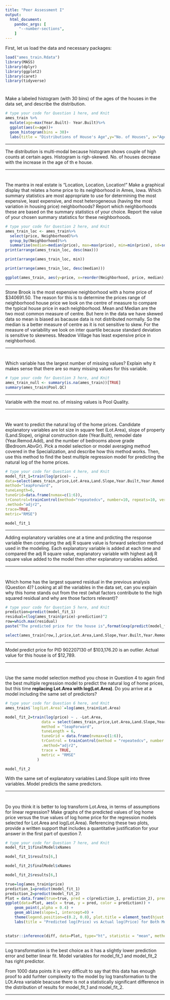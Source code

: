---
title: "Peer Assessment I"
output:
  html_document: 
    pandoc_args: [
      "--number-sections",
    ]
---


First, let us load the data and necessary packages:




```{r load, message = FALSE}
load("ames_train.Rdata")
library(MASS)
library(dplyr)
library(ggplot2)
library(caret)
library(tidyverse)
```

#
Make a labeled histogram (with 30 bins) of the ages of the houses in the data set, and describe the distribution.


```{r Q1}
# type your code for Question 1 here, and Knit
ames_train %>%
  mutate(age=max(Year.Built)- Year.Built)%>%
  ggplot(aes(x=age))+
  geom_histogram(bins = 30)+
  labs(title = "Distributions of House's Age",y="No. of Houses", x="Age of Houses since 2010")
```


* * *


The distribution is multi-modal because histogram shows couple of high counts at certain ages. Histogram is righ-skewed. No. of houses decrease with the increase in the age of th e house.


* * *


#
The mantra in real estate is "Location, Location, Location!" Make a graphical display that relates a home price to its neighborhood in Ames, Iowa. Which summary statistics are most appropriate to use for determining the most expensive, least expensive, and most heterogeneous (having the most variation in housing price) neighborhoods? Report which neighborhoods these are based on the summary statistics of your choice. Report the value of your chosen summary statistics for these neighborhoods.


```{r Q2}
# type your code for Question 2 here, and Knit
ames_train_loc <- ames_train%>%
  select(price, Neighborhood)%>%
  group_by(Neighborhood)%>%
  summarise(median=median(price), max=max(price), min=min(price), sd=sd(price))
print(arrange(ames_train_loc, desc(max)))
```
```{r}
print(arrange(ames_train_loc, min))
```
```{r}
print(arrange(ames_train_loc, desc(median)))
```
```{r}
ggplot(ames_train, aes(y=price, x=reorder(Neighborhood, price, median),fill=Neighborhood),main="Price of Neighborhood", xlim="Neighborhood", ylim="price")+geom_boxplot()+coord_flip()
```


* * *

Stone Brook is the most espensive neighborhood with a home price of $340691.50. The reason for this is to determine the prices range of neighborhood house price we look on the centre of measure to compare the typical house price in each neighborhood. Mean and Median are the two most common measure of centre. But here in the data we have skewed data so mean is biased as bacause data is not distributed normally. So the median is a better measure of centre as it is not sensitive to skew. For the measure of variability we look on inter quartile because standard deviation is sensitive to skewness. Meadow Village has least expensive price in neighborhood. 


* * *

# 

Which variable has the largest number of missing values? Explain why it makes sense that there are so many missing values for this variable.

```{r Q3}
# type your code for Question 3 here, and Knit
ames_train_null <- summary(is.na(ames_train))[TRUE]
summary(ames_train$Pool.QC)

```


* * *

Variable with the most no. of missing values is Pool Quality.


* * *

#

We want to predict the natural log of the home prices. Candidate explanatory variables are lot size in square feet (Lot.Area), slope of property (Land.Slope), original construction date (Year.Built), remodel date (Year.Remod.Add), and the number of bedrooms above grade (Bedroom.AbvGr). Pick a model selection or model averaging method covered in the Specialization, and describe how this method works. Then, use this method to find the best multiple regression model for predicting the natural log of the home prices.


```{r Q4}
# type your code for Question 4 here, and Knit
model_fit_1=train(log(price)~ .,
data=select(ames_train,price,Lot.Area,Land.Slope,Year.Built,Year.Remod.Add,Bedroom.AbvGr),
method="leapForward",
tuneLength=6,
tuneGrid=data.frame(nvmax=c(1:6)),
trConotrol=trainControl(method="repeatedcv", number=10, repeats=10, verboseIter=FALSE),
.method="adjr2",
trace=TRUE,
metric="RMSE")
```
```{r}
model_fit_1
```

* * *

Adding explanatory variables one at a time and prdicting the response variable then comparing the adj R square value is forward selection method used in the modeling. Each explanatory variable is added at each time and compared the adj R square value, explanatory variable with highest adj R square value added to the model then other explanatory variables added.


* * *

#

Which home has the largest squared residual in the previous analysis (Question 4)? Looking at all the variables in the data set, can you explain why this home stands out from the rest (what factors contribute to the high squared residual and why are those factors relevant)?


```{r Q5}
# type your code for Question 5 here, and Knit
prediction=predict(model_fit_1)
residual=(log(ames_train$price)-prediction)^2
row=which.max(residual)
paste("The predicted price for the house is",format(exp(predict(model_fit_1,ames_train[row,])),big.mark=","))
```
```{r}
select(ames_train[row,],price,Lot.Area,Land.Slope,Year.Built,Year.Remod.Add,Bedroom.AbvGr)
```

* * *
Model predict price for PID 902207130 of $103,176.20 is an outlier. Actual value for this house is of $12,789. 



* * *

#

Use the same model selection method you chose in Question 4 to again find the best multiple regression model to predict the natural log of home prices, but this time **replacing Lot.Area with log(Lot.Area)**. Do you arrive at a model including the same set of predictors?


```{r Q6}
# type your code for Question 6 here, and Knit
ames_train$`log(Lot.Area)`=log(ames_train$Lot.Area)

model_fit_2=train(log(price) ~ . -Lot.Area,
                data = select(ames_train,price,Lot.Area,Land.Slope,Year.Built,Year.Remod.Add,Bedroom.AbvGr, `log(Lot.Area)`),
                method = "leapForward",
                tuneLength = 6,
                tuneGrid = data.frame(nvmax=c(1:6)),
                trControl = trainControl(method = "repeatedcv", number = 10, repeats = 10, verboseIter = FALSE),
                .method="adjr2",
                trace = TRUE,
                metric = "RMSE"
              )
```

```{r}
model_fit_2
```

With the same set of explanatory variables Land.Slope split into three variables. Model predicts the same predictors.

* * *

#

Do you think it is better to log transform Lot.Area, in terms of assumptions for linear regression? Make graphs of the predicted values of log home price versus the true values of log home price for the regression models selected for Lot.Area and log(Lot.Area). Referencing these two plots, provide a written support that includes a quantitative justification for your answer in the first part of question 7.

```{r Q7}
# type your code for Question 7 here, and Knit
model_fit_1$finalModel$xNames
```
```{r}
model_fit_1$results[6,]
```
```{r}
model_fit_2$finalModel$xNames
```
```{r}
model_fit_2$results[6,]
```
```{r}
true=log(ames_train$price)
prediction_1=predict(model_fit_1)
prediction_2=predict(model_fit_2)
Plot = data.frame(true=true, pred = c(prediction_1, prediction_2), prediction=c(rep(c("Lot.Area"),1000),rep(c("log(Lot.Area))"),1000)), diff=prediction_1-prediction_2)
ggplot(data=Plot, aes(x = true, y = pred, color = prediction)) +
    geom_point(,alpha = 0.4) +
    geom_abline(slope=1, intercept=0) +
    theme(legend.position=c(0.2, 0.8), plot.title = element_text(hjust = 0.5)) +
    labs(title = "Predicted log(Price) vs Actual log(Price) for Both Models", y = "Predicted log(Price)", x = "Actual log(Price)")
                
```


```{r}
statsr::inference(diff, data=Plot, type="ht", statistic = "mean", method="theoretical", alternative = "twosided", null = 0)
```

* * *

Log transformation is the best choice as it has a slightly lower prediction error and better linear fit.
Model variables for model_fit_1 and model_fit_2 has right predictor.

From 1000 data points it is very difficult to say that this data has enough proof to add furhter complexity to the model by log transformation to the LOt.Area variable beacuse there is not a statistically significant difference in the distribution of results for model_fit_1 and model_fit_2.



* * *
###